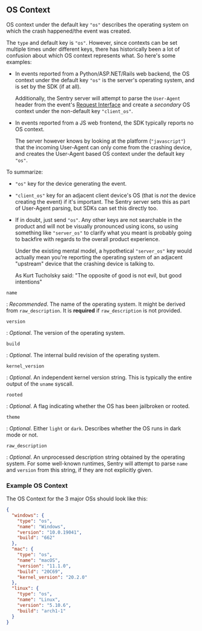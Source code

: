 ## OS Context

OS context under the default key `"os"` describes the operating system on which
the crash happened/the event was created.

The `type` and default key is `"os"`. However, since contexts can be set
multiple times under different keys, there has historically been a lot of
confusion about which OS context represents what. So here's some examples:

- In events reported from a Python/ASP.NET/Rails web backend, the OS context
  under the default key `"os"` is the server's operating system, and is set by
  the SDK (if at all).

  Additionally, the Sentry server will attempt to parse the `User-Agent` header
  from the event's [Request Interface](/sdk/event-payloads/request/) and create a _secondary_ OS
  context under the non-default key `"client_os"`.

- In events reported from a JS web frontend, the SDK typically reports no OS
  context.

  The server however knows by looking at the platform (`"javascript"`) that the
  incoming User-Agent can only come from the crashing device, and creates the
  User-Agent based OS context under the default key `"os"`.

To summarize:

- `"os"` key for the device generating the event.
- `"client_os"` key for an adjacent client device's OS (that is _not_ the
  device creating the event) if it's important. The Sentry server sets this as part of
  User-Agent parsing, but SDKs can set this directly too.
- If in doubt, just send `"os"`. Any other keys are not searchable in the
  product and will not be visually pronounced using icons, so using something
  like `"server_os"` to clarify what you meant is probably going to
  backfire with regards to the overall product experience.

  Under the existing mental model, a hypothetical `"server_os"` key would
  actually mean you're reporting the operating system of an adjacent "upstream"
  device that the crashing device is talking to.

  As Kurt Tucholsky said: "The opposite of good is not evil, but good intentions"

`name`

: _Recommended_. The name of the operating system. It might be derived from `raw_description`. It is **required** if `raw_description` is not provided.

`version`

: _Optional_. The version of the operating system.

`build`

: _Optional_. The internal build revision of the operating system.

`kernel_version`

: _Optional_. An independent kernel version string. This is typically the entire
output of the `uname` syscall.

`rooted`

: _Optional_. A flag indicating whether the OS has been jailbroken or rooted.

`theme`

: _Optional_. Either `light` or `dark`. Describes whether the OS runs in dark mode or not.

`raw_description`

: _Optional_. An unprocessed description string obtained by the operating
system. For some well-known runtimes, Sentry will attempt to parse `name` and
`version` from this string, if they are not explicitly given.

### Example OS Context

The OS Context for the 3 major OSs should look like this:

```json
{
  "windows": {
    "type": "os",
    "name": "Windows",
    "version": "10.0.19041",
    "build": "662"
  },
  "mac": {
    "type": "os",
    "name": "macOS",
    "version": "11.1.0",
    "build": "20C69",
    "kernel_version": "20.2.0"
  },
  "linux": {
    "type": "os",
    "name": "Linux",
    "version": "5.10.6",
    "build": "arch1-1"
  }
}
```
